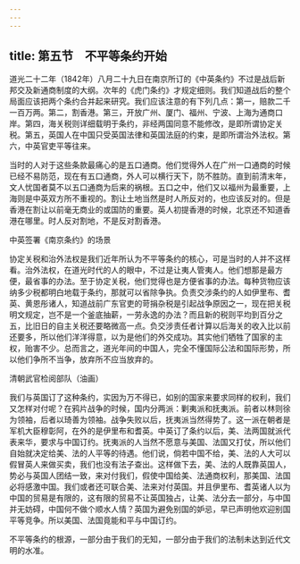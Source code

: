 ```yaml
---
---
---
```

title: 第五节　不平等条约开始
---




道光二十二年（1842年）八月二十九日在南京所订的《中英条约》不过是战后新邦交及新通商制度的大纲。次年的《虎门条约》才规定细则。我们知道战后的整个局面应该把两个条约合并起来研究。我们应该注意的有下列几点：第一，赔款二千一百万两。第二，割香港。第三，开放广州、厦门、福州、宁波、上海为通商口岸。第四，海关税则详细载明于条约，非经两国同意不能修改，是即所谓协定关税。第五，英国人在中国只受英国法律和英国法庭的约束，是即所谓治外法权。第六，中英官吏平等往来。

当时的人对于这些条款最痛心的是五口通商。他们觉得外人在广州一口通商的时候已经不易防范，现在有五口通商，外人可以横行天下，防不胜防。直到前清末年，文人忧国者莫不以五口通商为后来的祸根。五口之中，他们又以福州为最重要，上海则是中英双方所不重视的。割让土地当然是时人所反对的，也应该反对的。但是香港在割让以前毫无商业的或国防的重要。英人初提香港的时候，北京还不知道香港在哪里。时人反对割地，不是反对割香港。



中英签署《南京条约》的场景

协定关税和治外法权是我们近年所认为不平等条约的核心，可是当时的人并不这样看。治外法权，在道光时代的人的眼中，不过是让夷人管夷人。他们想那是最方便，最省事的办法。至于协定关税，他们觉得也是方便省事的办法。每种货物应该纳多少税都明白地载于条约，那就可以省除争执。负责交涉条约的人如伊里布、耆英、黄恩彤诸人，知道战前广东官吏的苛捐杂税是引起战争原因之一，现在把关税明文规定，岂不是一个釜底抽薪，一劳永逸的办法？而且新的税则平均到百分之五，比旧日的自主关税还要略微高一点。负交涉责任者计算以后海关的收入比以前还要多，所以他们洋洋得意，以为是他们的外交成功。其实他们牺牲了国家的主权，贻害不少。总而言之，道光年间的中国人，完全不懂国际公法和国际形势，所以他们争所不当争，放弃所不应当放弃的。



清朝武官检阅部队（油画）

我们与英国订了这种条约，实因为万不得已，如别的国家来要求同样的权利，我们又怎样对付呢？在鸦片战争的时候，国内分两派：剿夷派和抚夷派。前者以林则徐为领袖，后者以琦善为领袖。战争失败以后，抚夷派当然得势了。这一派在朝者是军机大臣穆彰阿，在外的是伊里布和耆英。中英订了条约以后，美、法两国就派代表来华，要求与中国订约。抚夷派的人当然不愿意与美国、法国又打仗，所以他们自始就决定给美、法的人平等的待遇。他们说，倘若中国不给，美、法的人大可以假冒英人来做买卖，我们也没有法子查出。这样做下去，美、法的人既靠英国人，势必与英国人团结一致，来对付我们，假使中国给美、法通商权利，那美国、法国必将感激中国。我们或者还可联合美、法来对付英国。并且伊里布、耆英诸人以为中国的贸易是有限的，这有限的贸易不让英国独占，让美、法分去一部分，与中国并无妨碍，中国何不做个顺水人情？英国为避免别国的妒忌，早已声明他欢迎别国平等竞争。所以美国、法国竟能和平与中国订约。

不平等条约的根源，一部分由于我们的无知，一部分由于我们的法制未达到近代文明的水准。